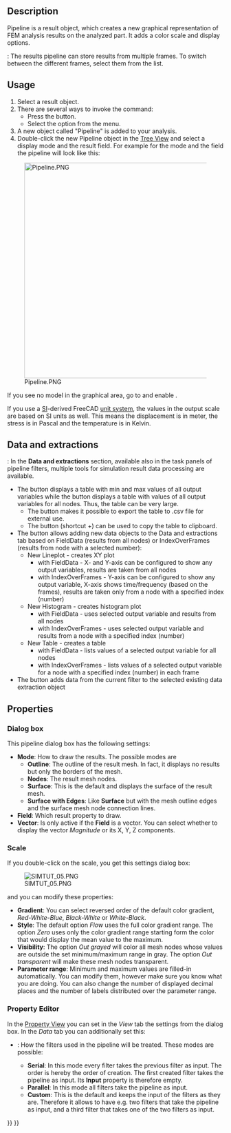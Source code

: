 <languages/>
<translate>

<!--T:8-->
{{Docnav
|[[FEM_PostApplyChanges|Apply Changes to Pipeline]]
|[[FEM_PostBranchFilter|Pipeline Branch]]
|[[FEM_Workbench|FEM]]
|IconL=FEM_PostApplyChanges.svg
|IconR=FEM_PostBranchFilter.svg
|IconC=Workbench_FEM.svg
}}

<!--T:1-->
{{GuiCommand
|Name=FEM PostPipelineFromResult
|MenuLocation=Results → Post Pipeline From Result
|Workbenches=[[FEM_Workbench|FEM]]
|Version=0.17
|SeeAlso=[[FEM_ResultShow|FEM Result object]], [[FEM_tutorial|FEM tutorial]]
}}

==Description== <!--T:12-->

<!--T:2-->
Pipeline is a result object, which creates a new graphical representation of FEM analysis results on the analyzed part. It adds a color scale and display options.

<!--T:26-->
{{Version|1.1}}: The results pipeline can store results from multiple frames. To switch between the different frames, select them from the list.

==Usage== <!--T:13-->

<!--T:4-->
# Select a result object.
# There are several ways to invoke the command:
#* Press the {{Button|[[Image:FEM_PostPipelineFromResult.svg|16px]] [[FEM_PostPipelineFromResult|Post Pipeline From Result]]}} button.
#* Select the {{MenuCommand|Results → [[Image:FEM_PostPipelineFromResult.svg|16px]] Post Pipeline From Result}} option from the menu.
# A new object called "Pipeline" is added to your analysis.
# Double-click the new Pipeline object in the [[Tree_View|Tree View]] and select a display mode and the result field. For example for the mode {{Value|Surface}} and the field {{Value|Von Mises stress}} the pipeline will look like this:
[[File:Pipeline.PNG|500px]]

<!--T:15-->
If you see no model in the graphical area, go to and enable {{MenuCommand|Edit → Preferences → Display → 3D View → Rendering → Backlight color}}.

<!--T:16-->
If you use a [https://en.wikipedia.org/wiki/International_System_of_Units SI]-derived FreeCAD [[Preferences_Editor#Units|unit system]], the values in the output scale are based on SI units as well. This means the displacement is in meter, the stress is in Pascal and the temperature is in Kelvin.

==Data and extractions== <!--T:27-->

<!--T:28-->
{{Version|1.1}}: In the '''Data and extractions''' section, available also in the task panels of pipeline filters, multiple tools for simulation result data processing are available. 
* The {{Button|Data Summary}} button displays a table with min and max values of all output variables while the {{Button|Show Data}} button displays a table with values of all output variables for all nodes. Thus, the table can be very large.
** The {{Button|Export to CSV}} button makes it possible to export the table to .csv file for external use.
** The {{Button|Copy selection to clipboard}} button (shortcut {{KEY|Ctrl}}+{{KEY|C}}) can be used to copy the table to clipboard.
* The {{Button|New}} button allows adding new data objects to the Data and extractions tab based on FieldData (results from all nodes) or IndexOverFrames (results from node with a selected number):
** New Lineplot - creates XY plot
*** with FieldData - X- and Y-axis can be configured to show any output variables, results are taken from all nodes
*** with IndexOverFrames - Y-axis can be configured to show any output variable, X-axis shows time/frequency (based on the frames), results are taken only from a node with a specified index (number)
** New Histogram - creates histogram plot
*** with FieldData - uses selected output variable and results from all nodes
*** with IndexOverFrames - uses selected output variable and results from a node with a specified index (number)
** New Table - creates a table
*** with FieldData - lists values of a selected output variable for all nodes
*** with IndexOverFrames - lists values of a selected output variable for a node with a specified index (number) in each frame
* The {{Button|Add data to}} button adds data from the current filter to the selected existing data extraction object

==Properties== <!--T:17-->

===Dialog box=== <!--T:24-->

<!--T:18-->
This pipeline dialog box  has the following settings:
* '''Mode''': How to draw the results. The possible modes are
** '''Outline''': The outline of the result mesh. In fact, it displays no results but only the borders of the mesh.
** '''Nodes''': The result mesh nodes.
** '''Surface''': This is the default and displays the surface of the result mesh.
** '''Surface with Edges''': Like '''Surface''' but with the mesh outline edges and the surface mesh node connection lines.
* '''Field''': Which result property to draw.
* '''Vector''': Is only active if the '''Field''' is a vector. You can select whether to display the vector ''Magnitude'' or its X, Y, Z components.

===Scale=== <!--T:25-->

<!--T:19-->
If you double-click on the scale, you get this settings dialog box:

<!--T:20-->
[[File:SIMTUT 05.PNG]]

<!--T:21-->
and you can modify these properties:
* '''Gradient''': You can select reversed order of the default color gradient, ''Red-White-Blue'', ''Black-White'' or ''White-Black''.
* '''Style''': The default option ''Flow'' uses the full color gradient range. The option ''Zero'' uses only the color gradient range starting form the color that would display the mean value to the maximum.
* '''Visibility''': The option ''Out grayed'' will color all mesh nodes whose values are outside the set minimum/maximum range in gray. The option ''Out transparent'' will make these mesh nodes transparent.
* '''Parameter range''': Minimum and maximum values are filled-in automatically. You can modify them, however make sure you know what you are doing. You can also change the number of displayed decimal places and the number of labels distributed over the parameter range.

===Property Editor=== <!--T:22-->

<!--T:23-->
In the [[Property_View|Property View]] you can set in the ''View'' tab the settings from the dialog box. In the ''Data'' tab you can additionally set this:
* {{PropertyData|Mode}}: How the filters used in the pipeline will be treated. These modes are possible:
** '''Serial''': In this mode every filter takes the previous filter as input. The order is hereby the order of creation. The first created filter takes the pipeline as input. Its '''Input''' property is therefore empty.
** '''Parallel''': In this mode all filters take the pipeline as input.
** '''Custom''': This is the default and keeps the input of the filters as they are. Therefore it allows to have e.g. two filters that take the pipeline as input, and a third filter that takes one of the two filters as input.


<!--T:9-->
{{Docnav
|[[FEM_PostApplyChanges|Apply Changes to Pipeline]]
|[[FEM_PostBranchFilter|Pipeline Branch]]
|[[FEM_Workbench|FEM]]
|IconL=FEM_PostApplyChanges.svg
|IconR=FEM_PostBranchFilter.svg
|IconC=Workbench_FEM.svg
}}

</translate>
{{FEM_Tools_navi{{#translation:}}}}
{{Userdocnavi{{#translation:}}}}